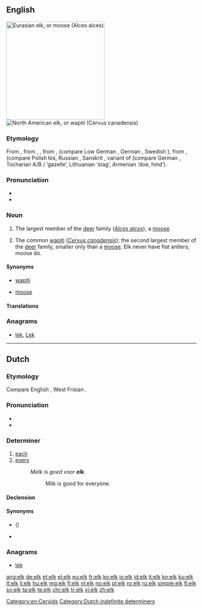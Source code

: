 {{also|Elk}}
==English==
{{wikipedia|lang=en}}
[[Image:Moose superior.jpg|260px|thumb|Eurasian elk, or moose (''Alces alces'')]]
[[Image:Cervus canadensis2006.jpg|thumb|North American elk, or wapiti (''Cervus canadensis'')]]

===Etymology===
From {{etyl|enm|en}} {{m|enm|*elk}}, from {{etyl|ang|en}} {{term|eolc|lang=ang}}, {{term|eolh||elk|lang=ang}}, from {{etyl|gem-pro|en}} {{m|gem-pro|*elhaz}}, {{m|gem-pro|*algiz||elk}} (compare Low German {{term|Elk|lang=nds}}, German {{term|Elch|lang=de}}, Swedish {{term|älg|lang=sv}}), from {{etyl|ine-pro|en}} {{m|ine-pro|*h₁élḱis}}, {{m|ine-pro|*h₁ólḱis}} (compare Polish łoś, Russian {{term|лось|tr=losʹ|lang=ru}}, Sanskrit {{term|ऋष्य|tr=ṛśya|lang=sa||antelope}}, variant of {{m|ine-pro|*h₁elh₁én}} (compare German {{term|Elen|lang=de}}, Tocharian A/B {{term|yäl|lang=xto}}/{{term|ylem|lang=txb}} ‘gazelle’, Lithuanian {{term|élnis|lang=lt}} ‘stag’, Armenian {{term|եղնիկ|tr=eɫnik|lang=hy}} ‘doe, hind’).

===Pronunciation===
* {{IPA|/ɛlk/|lang=en}}
* {{audio|en-us-elk.ogg|Audio (US)|lang=en}}

===Noun===
{{en-noun|elk|elks}}

# {{context|British|lang=en}} The largest member of the [[deer]] family (''[[Alces alces]]''); a [[moose]].
# {{context|North America|lang=en}} The common [[wapiti]] (''[[Cervus canadensis]]''); the second largest member of the [[deer]] family, smaller only than a [[moose]]. Elk never have flat antlers; moose do.

====Synonyms====
* {{sense|Cervus candensis}} [[wapiti]]
* {{sense|Alces alces}} [[moose]]

====Translations====
{{trans-see|wapiti - ''Cervus canadensis|wapiti}}

{{trans-see|moose}}

===Anagrams===
* [[lek#English|lek]], [[Lek#English|Lek]]

[[Category:en:Cervids]]

----

==Dutch==

===Etymology===
Compare English {{term|each|lang=en}}, West Frisian {{term|elk|lang=fy}}.

===Pronunciation===
* {{audio|Nl-elk.ogg|Audio|lang=en}}
* {{rhymes|ɛlk|lang=nl}}

===Determiner===
{{nl-det}}

# [[each]]
# [[every]]
#: ''Melk is goed voor '''elk'''.''
#:: Milk is good for everyone.

====Declension====
{{nl-decl-adj||-|part=-}}

====Synonyms====
* {{l|nl|al}} ({{l|nl|alle}})
* {{l|nl|ieder}}

===Anagrams===
* [[lek#Dutch|lek]]

[[Category:Dutch indefinite determiners]]

[[ang:elk]]
[[de:elk]]
[[et:elk]]
[[el:elk]]
[[eu:elk]]
[[fr:elk]]
[[ko:elk]]
[[io:elk]]
[[id:elk]]
[[it:elk]]
[[kn:elk]]
[[ku:elk]]
[[lt:elk]]
[[li:elk]]
[[hu:elk]]
[[mg:elk]]
[[fj:elk]]
[[nl:elk]]
[[no:elk]]
[[pl:elk]]
[[ro:elk]]
[[ru:elk]]
[[simple:elk]]
[[fi:elk]]
[[sv:elk]]
[[ta:elk]]
[[te:elk]]
[[chr:elk]]
[[tr:elk]]
[[vi:elk]]
[[zh:elk]]